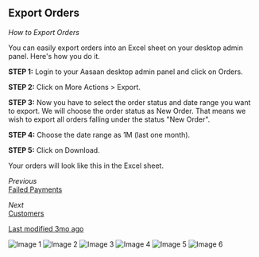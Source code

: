 ## Export Orders

*How to Export Orders*  

You can easily export orders into an Excel sheet on your desktop admin panel. Here's how you do it.

**STEP 1:**
Login to your Aasaan desktop admin panel and click on Orders.

**STEP 2:**
Click on More Actions > Export.

**STEP 3:**
Now you have to select the order status and date range you want to export. We will choose the order status as New Order. That means we wish to export all orders falling under the status "New Order".

**STEP 4:**
Choose the date range as 1M (last one month).

**STEP 5:**
Click on Download.

Your orders will look like this in the Excel sheet.

*Previous*  
[Failed Payments](#)

*Next*  
[Customers](#)

[Last modified 3mo ago](#)

![Image 1](https://cdn.aasaan.app/docs/export/export_1.png)
![Image 2](https://cdn.aasaan.app/docs/export/export_2.png)
![Image 3](https://cdn.aasaan.app/docs/export/export_3.png)
![Image 4](https://cdn.aasaan.app/docs/export/export_4.png)
![Image 5](https://cdn.aasaan.app/docs/export/export_5.png)
![Image 6](https://cdn.aasaan.app/docs/export/export_6.png)
